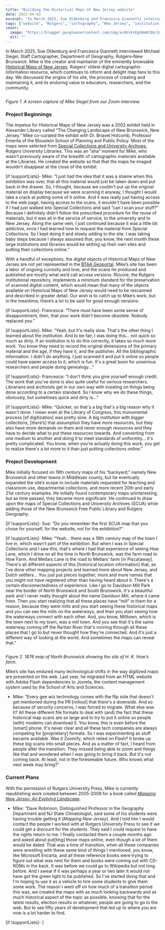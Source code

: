 ```yaml
---
title: "Building the Historical Maps of New Jersey website"
date: 2025-04-03
excerpt: "In March 2025, Sue Oldenburg and Francesca Giannetti interviewed Michael Siegel, Staff Cartographer, Department of Geography, Rutgers\u2013New Brunswick."
tags: ["website", "Rutgers", "cartography", "New Jersey", "institution highlight"]
cover:
  image: "https://blogger.googleusercontent.com/img/a/AVvXsEgS8m6C0Gr2uRkw0Zy9ToLFQfWFhA1W67QQKi9JL3bvtQy4l9LS_KmWb7AoFSwSmx1sU2M2_yPrhshKdyYrWnk3wNvEHrxjBxLyWxG7QvYHvGc8fqV4DJw225nikBM4qAC12405TJUOF7ixL0AsTREWWPjE8Ha2ezkK1ptZYq4APlY9Dc958dBABTQLqSo=w500-h313"
  alt: ""
---
```


In March 2025, Sue
Oldenburg and Francesca Giannetti interviewed Michael Siegel, Staff Cartographer,
Department of Geography, Rutgers–New Brunswick. Mike is the creator and
maintainer of the eminently browsable [Historical Maps of New Jersey](https://geography.rutgers.edu/historical-maps-of-new-jersey), Rutgers' oldest digital cartographic
information resource, which continues to inform and delight map fans to this
day. We discussed the origins of his site, the process of creating and
maintaining it, and its enduring value to educators, researchers, and the
community.




<a href="https://blogger.googleusercontent.com/img/a/AVvXsEgS8m6C0Gr2uRkw0Zy9ToLFQfWFhA1W67QQKi9JL3bvtQy4l9LS_KmWb7AoFSwSmx1sU2M2_yPrhshKdyYrWnk3wNvEHrxjBxLyWxG7QvYHvGc8fqV4DJw225nikBM4qAC12405TJUOF7ixL0AsTREWWPjE8Ha2ezkK1ptZYq4APlY9Dc958dBABTQLqSo"><img alt="" src="https://blogger.googleusercontent.com/img/a/AVvXsEgS8m6C0Gr2uRkw0Zy9ToLFQfWFhA1W67QQKi9JL3bvtQy4l9LS_KmWb7AoFSwSmx1sU2M2_yPrhshKdyYrWnk3wNvEHrxjBxLyWxG7QvYHvGc8fqV4DJw225nikBM4qAC12405TJUOF7ixL0AsTREWWPjE8Ha2ezkK1ptZYq4APlY9Dc958dBABTQLqSo=w500-h313"/></a>

*Figure 1. A
screen capture of Mike Siegel from our Zoom interview.*






### Project Beginnings




The impetus for
Historical Maps of New Jersey was a 2002 exhibit held in Alexander Library
called “The Changing Landscape of New Brunswick, New Jersey.” Mike co-curated
the exhibit with Dr. Briavel Holcomb, Professor Emerita of the Bloustein School
of Planning and Public Policy. Most of the maps were selected from [Special Collections and University Archives](https://www.libraries.rutgers.edu/new-brunswick/visit-study/locations/special-collections-university-archives), Rutgers University Libraries. This was an
“aha” moment for Mike, who wasn’t previously aware of the breadth of
cartographic materials available at the Libraries. He created the website so
that that the maps he imaged wouldn’t disappear at the close of the exhibit.




[if !supportLists]- Mike: “I just had the idea that it was
a shame when this exhibition was over, that all this material would just be
taken down and put back in the drawer. So, I thought, because we couldn't put
up the original material on display because we were scanning it anyway, I
thought I would take a crack at putting some of it online. And it was really
just having access to the web page, having access to the scans, it wouldn't
have been possible if I had just walked into Special Collections and said “can
I scan your stuff?” Because I definitely didn't follow the prescribed procedure
for the reuse of materials, but it was all in the service of service, to the university
and to New Jersey. Along the same vein, I just continued because it was a
little bit addictive, once I had learned how to request the material from Special
Collections. So I kept doing it and slowly adding to the site. I was taking
baby steps because I always assumed that, you know, the next month these large
institutions and libraries would be setting up their own sites and putting
their collections online.”




With a handful of
exceptions, the digital objects of Historical Maps of New Jersey are not yet
represented in the [BTAA Geoportal](https://geo.btaa.org/). Mike’s site has been a labor of ongoing curiosity
and love, and the scans he produced and published are mostly what we’d call
access versions. RUcore, the Rutgers institutional repository, implements a
minimum standard for the preservation of scanned digital content, which would
mean that many of the objects available on Historical Maps of New Jersey would
need to be rescanned and described in greater detail. Our wish is to catch up
to Mike’s work, but in the meantime, there’s a lot to be said for good enough
versions:




[if !supportLists]- Francesca: “There must have been some
sense of disappointment, then, that your work didn't become obsolete. Nobody
replaced you.”




[if !supportLists]- Mike: “Yeah, but it's really slow.
That's the other thing I learned about the institution. And to be fair, I was
doing this... not quick so much as dirty. If an institution is to do this
correctly, it takes so much more work. You know they need to record the
original dimensions of the primary material and the age, if they have it, and
the publisher. All the bibliographic information. I didn't do anything. I just
scanned it and put it online so people could have easier access to it, which is
fun. It's a great boon for unserious researchers and people doing genealogy...”




[if !supportLists]- Francesca: “I don't think you give
yourself enough credit. The work that you've done is also quite useful for
serious researchers. Librarians and archivists get in our own way with
insisting on things being done according to a certain standard. So I know why
we do these things, obviously, but sometimes quick and dirty is...”




[if !supportLists]- Mike: “Quicker, so that's a big that's
a big reason why it wasn't done. I mean even at the Library of Congress, this
monumental process [of digitization] was pretty slow. A big institution with
bigger collections, [there’s] that assumption they have more resources, but
they also have more demands on them and never enough resources and they have to
decide what to put these resources towards. And converting from one medium to
another and doing it to meet standards of uniformity... it's pretty
complicated. You know, when you're actually doing this work, you get to realize
there's a lot more to it than just putting collections online.”




### Project Development




Mike initially
focused on 19th century maps of his “backyard,” namely New Brunswick
and other towns in Middlesex county, but he eventually expanded the site’s
scope to include materials requested for teaching and classroom use,
departmental collections, and more recent 20th and early 21st
century examples. He initially found contemporary maps uninteresting, but as
time passed, they became more significant. He continued to draw upon the maps of
Special Collections and University Archives (SCUA) while adding those of the
New Brunswick Free Public Library and Rutgers Geography.




[if !supportLists]- Sue: “Do you remember the first SCUA map that you chose for yourself,
for the website, not for the exhibition?”




[if !supportLists]- Mike: “Yeah... there was a 19th century
map of the town I live in, which wasn't part of the exhibition. But when I was
in Special Collections and I saw this, that's where I had that experience of
seeing How Lane, which I drive on all the time in North Brunswick, was the farm
road to How Farm. And Metlars Lane is the road to Metlars’ farm [in
Piscataway]. There's all different aspects of this [historical location
information] that, as I've done other mapping projects and learned more about
New Jersey, and Dutch settlers... You just put pieces together, more and more
names that you might not have registered other than having heard about it. There's
a certain disconnectedness of experience. Like I go to Davidson Mill Park near
the border of North Brunswick and South Brunswick. It's a beautiful park and I
never really thought about the name Davidson Mill, where it came from. Then you
start realizing that all these places have “mill” in them for a reason, because
they were mills and you start seeing these historical maps and you can see the
mills on the waterways, and then you start seeing how the waterways connect
with each other. And, you know, Milltown, which is the town next to my town,
was a mill town. And you see that it's the same waterway coming off the Raritan
River that's running through all these places that I go to but never thought
how they're connected. And it's just a different way of looking at the world.
And sometimes the maps can reveal that.”




<a href="https://blogger.googleusercontent.com/img/a/AVvXsEjV9IgG-y-MkGSGajMKcvG0Wu0p3_JiU2pzvLLZFWED0pbAFKfb9vLcVw-SZI_CbmqzEas6VvJPCZH8JmgZnIR8MbwatwuKauVHBxuxcvRNiNlyb9o7estUCotkkChogZPurq4YPgpsIGqfuKQ4POJXEiDkFruAGO1v8F_jrCgl58hKKkbeX-48eVzrvCA"><img alt="" src="https://blogger.googleusercontent.com/img/a/AVvXsEjV9IgG-y-MkGSGajMKcvG0Wu0p3_JiU2pzvLLZFWED0pbAFKfb9vLcVw-SZI_CbmqzEas6VvJPCZH8JmgZnIR8MbwatwuKauVHBxuxcvRNiNlyb9o7estUCotkkChogZPurq4YPgpsIGqfuKQ4POJXEiDkFruAGO1v8F_jrCgl58hKKkbeX-48eVzrvCA=w353-h637"/></a>

*Figure 2. 1876 map of North Brunswick showing the site of
H. K. How’s farm.*






Mike’s site has endured many technological shifts in the
way digitized maps are presented on the web. Last year, he migrated from an
HTML website with Adobe Flash dependencies to Joomla, the content management
system used by the School of Arts and Sciences.




- Mike: “Every gee wiz technology comes
with the flip side that doesn't get mentioned during the PR [rollout] that
there's a downside. And so because of security concerns, I was forced to
migrate.  What else was it? All these
different file formats to deal with (and) the fact that these historical map scans
are so large and to try to put it online so people (with) modems can download
it. You know, this is even before the [smart] phone. It's never clear and all
these tech companies are always competing for [proprietary] formats. So I was
experimenting as stuff became available. Was it Zoomify, which relied on Flash?
It broke up these big scans into small pieces. And as a matter of fact, I heard
from people after the transition. They missed being able to zoom and things
like that and wondered when I was going to bring it back. But it's not coming
back. At least, not in the foreseeable future. Who knows what next week may
bring?”




### Current Plans




With the permission of Rutgers University Press, Mike is
currently republishing work created between 2005-2009 for a book called [*Mapping New
Jersey: An Evolving Landscape*](https://geography.rutgers.edu/resources/new-jersey-atlas).




- Mike: “Dave Robinson, Distinguished Professor
in the Geography Department and NJ State Climatologist, said some of his
students were having trouble getting it (*Mapping New Jersey*). And I told
him I would contact the people I worked with at Rutgers University Press to see
if we could get a discount for the students. They said I could request to have
the rights return to me. I finally contacted them a couple months ago and asked
about put[ting] those maps online, even though a lot of them would be dated. That
was a time of transition, when all these companies were wrestling with these
same kind of things I mentioned, you know, like Microsoft Encarta, and all
these reference books were trying to figure out what was next for them and
books were coming out with CD-ROMs in the back. It was before we could go to
Wikipedia but not long before. And I swear if it was perhaps a year or two
later it would not have got the green light to be published. So I've started
doing that and I'm hoping to use it as a vehicle to hire some students to give
them some work. The reason I went off on how much of a transition period this
was, we created the maps with as much looking backwards and as much historical
aspect of the topic as possible, knowing that for the latest results, election
results or whatever, people are going to go to the web. But to see fifty years
of development that led up to where you are now is a lot harder to find.




[if !supportLists]- ]

<br/>
